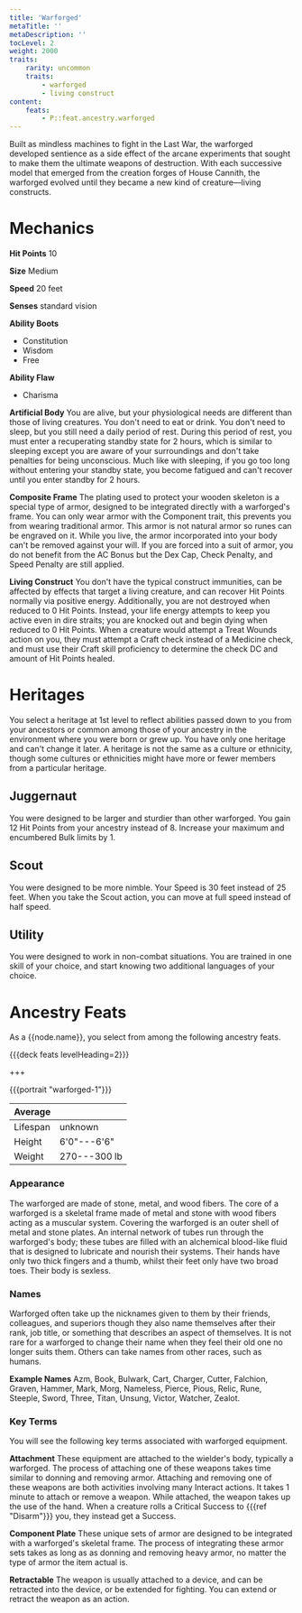 ```yaml
---
title: 'Warforged'
metaTitle: ''
metaDescription: ''
tocLevel: 2
weight: 2000
traits:
    rarity: uncommon
    traits:
        - warforged
        - living construct
content:
    feats:
        - P::feat.ancestry.warforged
---
```


Built as mindless machines to fight in the Last War, the warforged developed sentience as a side effect of the arcane experiments that sought to make them the ultimate weapons of destruction. With each successive model that emerged from the creation forges of House Cannith, the warforged evolved until they became a new kind of creature—living constructs.

# Mechanics

**Hit Points** 10

**Size** Medium

**Speed** 20 feet

**Senses** standard vision

**Ability Boots**

-   Constitution
-   Wisdom
-   Free

**Ability Flaw**

-   Charisma

**Artificial Body** You are alive, but your physiological needs are different than those of living creatures. You don't need to eat or drink. You don't need to sleep, but you still need a daily period of rest. During this period of rest, you must enter a recuperating standby state for 2 hours, which is similar to sleeping except you are aware of your surroundings and don't take penalties for being unconscious. Much like with sleeping, if you go too long without entering your standby state, you become fatigued and can't recover until you enter standby for 2 hours.

**Composite Frame** The plating used to protect your wooden skeleton is a special type of armor, designed to be integrated directly with a warforged's frame. You can only wear armor with the Component trait, this prevents you from wearing traditional armor. This armor is not natural armor so runes can be engraved on it. While you live, the armor incorporated into your body can't be removed against your will. If you are forced into a suit of armor, you do not benefit from the AC Bonus but the Dex Cap, Check Penalty, and Speed Penalty are still applied.

**Living Construct** You don't have the typical construct immunities, can be affected by effects that target a living creature, and can recover Hit Points normally via positive energy. Additionally, you are not destroyed when reduced to 0 Hit Points. Instead, your life energy attempts to keep you active even in dire straits; you are knocked out and begin dying when reduced to 0 Hit Points. When a creature would attempt a Treat Wounds action on you, they must attempt a Craft check instead of a Medicine check, and must use their Craft skill proficiency to determine the check DC and amount of Hit Points healed.

# Heritages

You select a heritage at 1st level to reflect abilities passed down to you from your ancestors or common among those of your ancestry in the environment where you were born or grew up. You have only one heritage and can't change it later. A heritage is not the same as a culture or ethnicity, though some cultures or ethnicities might have more or fewer members from a particular heritage.

## Juggernaut

You were designed to be larger and sturdier than other warforged. You gain 12 Hit Points from your ancestry instead of 8. Increase your maximum and encumbered Bulk limits by 1.

## Scout

You were designed to be more nimble. Your Speed is 30 feet instead of 25 feet. When you take the Scout action, you can move at full speed instead of half speed.

## Utility

You were designed to work in non-combat situations. You are trained in one skill of your choice, and start knowing two additional languages of your choice.

# Ancestry Feats

As a {{node.name}}, you select from among the following ancestry feats.

{{{deck feats levelHeading=2}}}

+++

{{{portrait "warforged-1"}}}

| Average  |              |
| -------- | ------------ |
| Lifespan | unknown      |
| Height   | 6'0"---6'6"  |
| Weight   | 270---300 lb |

### Appearance

The warforged are made of stone, metal, and wood fibers. The core of a warforged is a skeletal frame made of metal and stone with wood fibers acting as a muscular system. Covering the warforged is an outer shell of metal and stone plates. An internal network of tubes run through the warforged's body; these tubes are filled with an alchemical blood-like fluid that is designed to lubricate and nourish their systems. Their hands have only two thick fingers and a thumb, whilst their feet only have two broad toes. Their body is sexless.

### Names

Warforged often take up the nicknames given to them by their friends, colleagues, and superiors though they also name themselves after their rank, job title, or something that describes an aspect of themselves. It is not rare for a warforged to change their name when they feel their old one no longer suits them. Others can take names from other races, such as humans.

**Example Names** Azm, Book, Bulwark, Cart, Charger, Cutter, Falchion, Graven, Hammer, Mark, Morg, Nameless, Pierce, Pious, Relic, Rune, Steeple, Sword, Three, Titan, Unsung, Victor, Watcher, Zealot.

### Key Terms

You will see the following key terms associated with warforged equipment.

**Attachment** These equipment are attached to the wielder's body, typically a warforged. The process of attaching one of these weapons takes time similar to donning and removing armor. Attaching and removing one of these weapons are both activities involving many Interact actions. It takes 1 minute to attach or remove a weapon. While attached, the weapon takes up the use of the hand. When a creature rolls a Critical Success to {{{ref "Disarm"}}} you, they instead get a Success.

**Component Plate** These unique sets of armor are designed to be integrated with a warforged's skeletal frame. The process of integrating these armor sets takes as long as as donning and removing heavy armor, no matter the type of armor the item actual is.

**Retractable** The weapon is usually attached to a device, and can be retracted into the device, or be extended for fighting. You can extend or retract the weapon as an action.